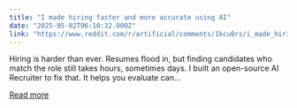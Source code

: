 ```yaml
---
title: "I made hiring faster and more accurate using AI"
date: "2025-05-02T06:10:32.000Z"
link: "https://www.reddit.com/r/artificial/comments/1kcu0rs/i_made_hiring_faster_and_more_accurate_using_ai/"
---
```


Hiring is harder than ever.
 Resumes flood in, but finding candidates who match the role still takes hours, sometimes days.
 I built an open-source AI Recruiter to fix that.
 It helps you evaluate can...

[Read more](https://www.reddit.com/r/artificial/comments/1kcu0rs/i_made_hiring_faster_and_more_accurate_using_ai/)
